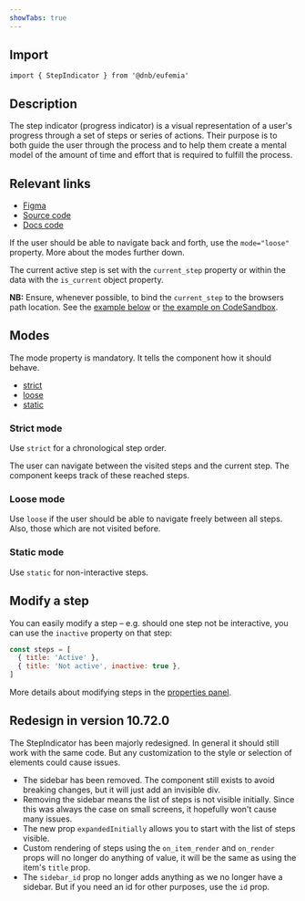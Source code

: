 ```yaml
---
showTabs: true
---
```


## Import

```tsx
import { StepIndicator } from '@dnb/eufemia'
```

## Description

The step indicator (progress indicator) is a visual representation of a user's progress through a set of steps or series of actions. Their purpose is to both guide the user through the process and to help them create a mental model of the amount of time and effort that is required to fulfill the process.

## Relevant links

- [Figma](https://www.figma.com/design/cdtwQD8IJ7pTeE45U148r1/%F0%9F%92%BB-Eufemia---Web?node-id=15878-71)
- [Source code](https://github.com/dnbexperience/eufemia/tree/main/packages/dnb-eufemia/src/components/step-indicator)
- [Docs code](https://github.com/dnbexperience/eufemia/tree/main/packages/dnb-design-system-portal/src/docs/uilib/components/step-indicator)

If the user should be able to navigate back and forth, use the `mode="loose"` property. More about the modes further down.

The current active step is set with the `current_step` property or within the data with the `is_current` object property.

**NB:** Ensure, whenever possible, to bind the `current_step` to the browsers path location. See the [example below](/uilib/components/step-indicator/#stepindicator-with-a-router) or [the example on CodeSandbox](https://codesandbox.io/s/eufemia-step-indicator-with-reach-router-mhu0bh?file=/src/App.tsx).

## Modes

The mode property is mandatory. It tells the component how it should behave.

- [strict](/uilib/components/step-indicator#strict-mode)
- [loose](/uilib/components/step-indicator#loose-mode)
- [static](/uilib/components/step-indicator#static-mode)

### Strict mode

Use `strict` for a chronological step order.

The user can navigate between the visited steps and the current step. The component keeps track of these reached steps.

### Loose mode

Use `loose` if the user should be able to navigate freely between all steps. Also, those which are not visited before.

### Static mode

Use `static` for non-interactive steps.

## Modify a step

You can easily modify a step – e.g. should one step not be interactive, you can use the `inactive` property on that step:

```js
const steps = [
  { title: 'Active' },
  { title: 'Not active', inactive: true },
]
```

More details about modifying steps in the [properties panel](/uilib/components/step-indicator/properties#steps-parameters).

## Redesign in version 10.72.0

The StepIndicator has been majorly redesigned. In general it should still work with the same code. But any customization to the style or selection of elements could cause issues.

- The sidebar has been removed. The component still exists to avoid breaking changes, but it will just add an invisible div.
- Removing the sidebar means the list of steps is not visible initially. Since this was always the case on small screens, it hopefully won't cause many issues.
- The new prop `expandedInitially` allows you to start with the list of steps visible.
- Custom rendering of steps using the `on_item_render` and `on_render` props will no longer do anything of value, it will be the same as using the item's `title` prop.
- The `sidebar_id` prop no longer adds anything as we no longer have a sidebar. But if you need an id for other purposes, use the `id` prop.
